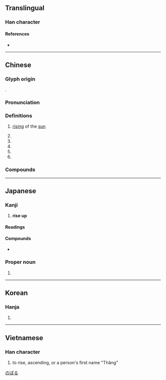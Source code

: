 {{also|升}}
{{character info}}
==Translingual==
{{stroke order|type=bw|strokes=8}}

===Han character===
{{Han char|rn=72|rad=日|as=04|sn=8|four=60440|canj=AHT|ids=⿱日升}}

====References====
* {{Han ref|kx=0491.020|dkj=13794|dj=0852.100|hdz=21490.090|uh=6607|ud=26119|bh=AA40|bd=43584}}

----

==Chinese==
{{zh-forms|s=升}}

===Glyph origin===
{{Han etym}}
{{Han compound|日|升|ls=psc|c1=s|c2=p|t1=sun}}.

===Pronunciation===
{{zh-pron
|m=shēng
|c=sing1
|h=
|mn=
|w=
|mc=y
|oc=y
|cat=v,n
}}

===Definitions===
{{zh-hanzi}}

# {{lb|zh|obsolete}} [[rising]] of the [[sun]]
# {{zh-alt-form|升|to [[rise]]; to [[ascend]]}}
# {{zh-alt-form|升|to [[promote]]}}
# {{zh-used|昇平|[[peaceful]]}}
# {{surname|zh}}
# {{zh-used2|n}}

===Compounds===
{{zh-der|四海昇平|昇華|拔宅上昇|昇仙|昇汞|昇天|白日飛昇|白日昇天|東昇|拔宅飛昇|昇平|海宇昇平|歌舞昇平|提昇|高昇|飛昇}}

----

==Japanese==

===Kanji===
{{ja-kanji|grade=c|rs=日04}}

# '''rise up'''

====Readings====
{{ja-readings
|goon=しょう
|kanon=しょう
|kun=のぼ-る
}}

====Compounds====
* {{ja-r|昇進|しょうしん}}

===Proper noun===
{{ja-pos|proper|のぼる}}

# {{given name|ja|male}}

[[Category:Japanese male given names|のぼる]]

----

==Korean==

===Hanja===
{{ko-hanja|hangeul=승|eumhun=|rv=seung|mr=sŭng|y=sung}}

# {{rfdef|ko|sort=日04}}

----

==Vietnamese==

===Han character===
{{vi-readings|reading=thăng|rs=日04}}

# to rise, ascending, or a person's first name "Thăng"